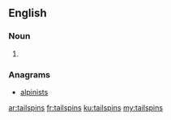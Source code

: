 ==English==

===Noun===
{{head|en|plural}}

# {{plural of|tailspin|lang=en|nocat=1}}

===Anagrams===
* [[alpinists#English|alpinists]]

[[ar:tailspins]]
[[fr:tailspins]]
[[ku:tailspins]]
[[my:tailspins]]